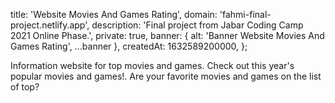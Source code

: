 
  title: 'Website Movies And Games Rating',
  domain: 'fahmi-final-project.netlify.app',
  description: 'Final project from Jabar Coding Camp 2021 Online Phase.',
  private: true,
  banner: { alt: 'Banner Website Movies And Games Rating', ...banner },
  createdAt: 1632589200000,
};

Information website for top movies and games. Check out this year's popular movies and games!. Are your favorite movies and games on the list of top?
